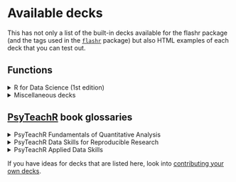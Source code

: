 # Available decks

This has not only a list of the built-in decks available for the flashr package (and the tags used in the [`flashr`](https://jeffreyrstevens.github.io/flashr/) package) but also HTML examples of each deck that you can test out.

## Functions

<details>

<summary>R for Data Science (1st edition)</summary>

-   <a href = "decks/r4ds1.html" target="_blank">Ch. 1 Introduction</a>: `r4ds1`
-   <a href = "decks/r4ds3.html" target="_blank">Ch. 3 Data visualization</a>: `r4ds3`
-   <a href = "decks/r4ds5.html" target="_blank">Ch. 5 Data transformation</a>: `r4ds5`
-   <a href = "decks/r4ds7.html" target="_blank">Ch. 7 Exploratory data analysis</a>: `r4ds7`
-   <a href = "decks/r4ds8.html" target="_blank">Ch. 8 Workflow: projects</a>: `r4ds8`
-   <a href = "decks/r4ds10.html" target="_blank">Ch. 10 Tibbles</a>: `r4ds10`
-   <a href = "decks/r4ds11.html" target="_blank">Ch. 11 Data import</a>: `r4ds11`
-   <a href = "decks/r4ds12.html" target="_blank">Ch. 12 Tidy data</a>: `r4ds12`
-   <a href = "decks/r4ds13.html" target="_blank">Ch. 13 Relational data</a>: `r4ds13`
-   <a href = "decks/r4ds14.html" target="_blank">Ch. 14 Strings</a>: `r4ds14`
-   <a href = "decks/r4ds15.html" target="_blank">Ch. 15 Factors</a>: `r4ds15`
-   <a href = "decks/r4ds16.html" target="_blank">Ch. 16 Dates and times</a>: `r4ds16`
-   <a href = "decks/r4ds18.html" target="_blank">Ch. 18 Pipes</a>: `r4ds18`
-   <a href = "decks/r4ds20.html" target="_blank">Ch. 20 Vectors</a>: `r4ds20`
-   <a href = "decks/r4ds21.html" target="_blank">Ch. 21 Iteration</a>: `r4ds21`
-   <a href = "decks/r4ds23.html" target="_blank">Ch. 23 Model basics</a>: `r4ds23`
-   <a href = "decks/r4ds25.html" target="_blank">Ch. 25 Many models</a>: `r4ds25`
-   <a href = "decks/r4ds27.html" target="_blank">Ch. 27 R Markdown</a>: `r4ds27`
-   <a href = "decks/r4ds28.html" target="_blank">Ch. 28 Graphics for communication</a>: `r4ds28`
-   <a href = "decks/r4ds29.html" target="_blank">Ch. 29 R Markdown formats</a>: `r4ds29`
-   <a href = "decks/r4ds30.html" target="_blank">Ch. 30 R Markdown workflow</a>: `r4ds30`

</details>

<details>

<summary>Miscellaneous decks</summary>

-   <a href = "decks/data_types.html" target="_blank">Data types</a>: `data_types`
-   <a href = "decks/operators.html" target="_blank">Operators</a>: `operators`
-   <a href = "decks/vectors.html" target="_blank">Vectors</a>: `vectors`

</details>

## [PsyTeachR](https://psyteachr.github.io/) book glossaries

<details>

<summary>PsyTeachR Fundamentals of Quantitative Analysis</summary>

-   <a href = "decks/psyteachr_fqa1.html" target="_blank">Ch. 1 Programming basics</a>: `psyteachr_fqa1`
-   <a href = "decks/psyteachr_fqa2.html" target="_blank">Ch. 2 Intro to R</a>: `psyteachr_fqa2`
-   <a href = "decks/psyteachr_fqa3.html" target="_blank">Ch. 3 Starting with data</a>: `psyteachr_fqa3`
-   <a href = "decks/psyteachr_fqa4.html" target="_blank">Ch. 4 Data wrangling 1</a>: `psyteachr_fqa4`
-   <a href = "decks/psyteachr_fqa5.html" target="_blank">Ch. 5 Data wrangling 2</a>: `psyteachr_fqa5`
-   <a href = "decks/psyteachr_fqa6.html" target="_blank">Ch. 6 Data wrangling 3</a>: `psyteachr_fqa6`
-   <a href = "decks/psyteachr_fqa7.html" target="_blank">Ch. 7 Intro to data visualisation</a>: `psyteachr_fqa7`
-   <a href = "decks/psyteachr_fqa8.html" target="_blank">Ch. 8 Probability</a>: `psyteachr_fqa8`
-   <a href = "decks/psyteachr_fqa9.html" target="_blank">Ch. 9 Correlations</a>: `psyteachr_fqa9`
-   <a href = "decks/psyteachr_fqa10.html" target="_blank">Ch. 10 t-tests</a>: `psyteachr_fqa10`
-   <a href = "decks/psyteachr_fqa11.html" target="_blank">Ch. 11 Power and effect sizes</a>: `psyteachr_fqa11`
<!-- -   <a href = "decks/psyteachr_fqa12.html" target="_blank">Ch. 12 Screening data</a>: `psyteachr_fqa12` -->
<!-- -   <a href = "decks/psyteachr_fqa13.html" target="_blank">Ch. 13 Visualisation</a>: `psyteachr_fqa13` -->
<!-- -   <a href = "decks/psyteachr_fqa14.html" target="_blank">Ch. 14 One-way ANOVA</a>: `psyteachr_fqa14` -->
<!-- -   <a href = "decks/psyteachr_fqa15.html" target="_blank">Ch. 15 Factorial ANOVA</a>: `psyteachr_fqa15` -->
<!-- -   <a href = "decks/psyteachr_fqa16.html" target="_blank">Ch. 16 Regression</a>: `psyteachr_fqa16` -->
<!-- -   <a href = "decks/psyteachr_fqa17.html" target="_blank">Ch. 17 Multiple regression</a>: `psyteachr_fqa17` -->

</details>

<details>

<summary>PsyTeachR Data Skills for Reproducible Research</summary>

-   <a href = "decks/psyteachr_dsrr1.html" target="_blank">Ch. 1 Getting started: `psyteachr_dsrr1`
-   <a href = "decks/psyteachr_dsrr2.html" target="_blank">Ch. 2 Reproducible workflows</a>: `psyteachr_dsrr2`
-   <a href = "decks/psyteachr_dsrr3.html" target="_blank">Ch. 3 Data visualisation</a>: `psyteachr_dsrr3`
-   <a href = "decks/psyteachr_dsrr4.html" target="_blank">Ch. 4 Working with data</a>: `psyteachr_dsrr4`
-   <a href = "decks/psyteachr_dsrr5.html" target="_blank">Ch. 5 Data relations</a>: `psyteachr_dsrr5`
-   <a href = "decks/psyteachr_dsrr6.html" target="_blank">Ch. 6 Tidy data</a>: `psyteachr_dsrr6`
-   <a href = "decks/psyteachr_dsrr7.html" target="_blank">Ch. 7 Data wrangling</a>: `psyteachr_dsrr7`
-   <a href = "decks/psyteachr_dsrr8.html" target="_blank">Ch. 8 Introduction to GLM</a>: `psyteachr_dsrr8`
-   <a href = "decks/psyteachr_dsrr9.html" target="_blank">Ch. 9 Iteration & functions</a>: `psyteachr_dsrr9`
-   <a href = "decks/psyteachr_dsrr10.html" target="_blank">Ch. 10 Probability & simulation</a>: `psyteachr_dsrr10`

</details>

<details>

<summary>PsyTeachR Applied Data Skills</summary>

-   <a href = "decks/psyteachr_ads1.html" target="_blank">Ch. 1 Intro to R and RStudio</a>: `psyteachr_ads1`
-   <a href = "decks/psyteachr_ads2.html" target="_blank">Ch. 2 Reports with R Markdown</a>: `psyteachr_ads2`
-   <a href = "decks/psyteachr_ads3.html" target="_blank">Ch. 3 Data visualisation</a>: `psyteachr_ads3`
-   <a href = "decks/psyteachr_ads4.html" target="_blank">Ch. 4 Data import</a>: `psyteachr_ads4`
-   <a href = "decks/psyteachr_ads5.html" target="_blank">Ch. 5 Data summaries</a>: `psyteachr_ads5`
-   <a href = "decks/psyteachr_ads6.html" target="_blank">Ch. 6 Practice report</a>: `psyteachr_ads6`
-   <a href = "decks/psyteachr_ads7.html" target="_blank">Ch. 7 Data relations</a>: `psyteachr_ads7`
-   <a href = "decks/psyteachr_ads8.html" target="_blank">Ch. 8 Data tidying</a>: `psyteachr_ads8`
-   <a href = "decks/psyteachr_ads9.html" target="_blank">Ch. 9 Data wrangling</a>: `psyteachr_ads9`
-   <a href = "decks/psyteachr_ads10.html" target="_blank">Ch. 10 Customising visualisations & reports</a>: `psyteachr_ads10`

</details>

If you have ideas for decks that are listed here, look into [contributing your own decks](contribute.html).